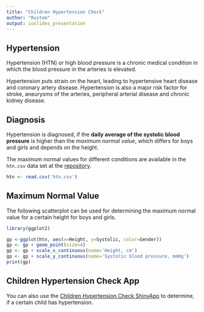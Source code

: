 ```yaml
---
title: "Children Hypertension Check"
author: "Rustem"
output: ioslides_presentation
---
```


## Hypertension

Hypertension (HTN) or high blood pressure is a chronic medical condition in which the blood pressure in the arteries is elevated.

Hypertension puts strain on the heart, leading to hypertensive heart disease and coronary artery disease. Hypertension is also a major risk factor for stroke, aneurysms of the arteries, peripheral arterial disease and chronic kidney disease.

## Diagnosis
Hypertension is diagnosed, if the **daily average of the systolic blood pressure** is higher than the *maximum normal value*, which differs for boys and girls and depends on the height.

The maximum normal values for different conditions are available in
the `htn.csv` data set at the [repository][2].

```r
htn <- read.csv('htn.csv')
```

## Maximum Normal Value
The following scatterplot can be used for determining the maximum normal value
for a certain height for boys and girls.

```r
library(ggplot2)

gp <-ggplot(htn, aes(x=Height, y=Systolic, color=Gender))
gp <- gp + geom_point(size=4)
gp <- gp + scale_x_continuous(name='Height, cm')
gp <- gp + scale_y_continuous(name='Systolic blood pressure, mmHg')
print(gp)
```

## Children Hypertension Check App
You can also use the [Children Hypertension Check ShinyApp][1] to determine,
if a certain child has hypertension.


[1]:    https://rfstest.shinyapps.io/hypertension/
[2]:    https://github.com/rfstest/hypertension

